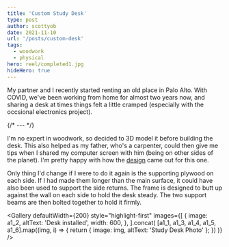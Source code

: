 ```yaml
---
title: 'Custom Study Desk'
type: post
author: scottyob
date: 2021-11-10
url: '/posts/custom-desk'
tags:
  - woodwork
  - physical
hero: reel/completed1.jpg
hideHero: true
---
```




My partner and I recently started renting an old place in Palo Alto. With COVID, we've been working from home for almost two years now, and sharing a desk at times things felt a little cramped (especially with the occsional electronics project).

{/* --- */}

I'm no expert in woodwork, so decided to 3D model it before building the desk. This also helped as my father, who's a carpenter, could then give me tips when I shared my computer screen with him (being on other sides of the planet). I'm pretty happy with how the <a href={design}>design</a> came out for this one.

Only thing I'd change if I were to do it again is the supporting plywood on each side. If I had made them longer than the main surface, it could have also been used to support the side returns. The frame is designed to butt up against the wall on each side to hold the desk steady. The two support beams are then bolted together to hold it firmly.

<Gallery
  defaultWidth={200}
  style="highlight-first"
  images={[
    {
      image: a1_2,
      altText: 'Desk installed',
      width: 600,
    },
  ].concat(
    [a1_1, a1_3, a1_4, a1_5, a1_6].map((img, i) => {
      return { image: img, altText: 'Study Desk Photo' };
    })
  )}
/>
